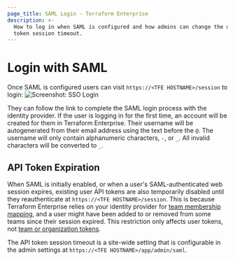 ```yaml
---
page_title: SAML Login - Terraform Enterprise
description: >-
  How to log in when SAML is configured and how admins can change the user API
  token session timeout.
---
```


# Login with SAML

Once SAML is configured users can visit `https://<TFE HOSTNAME>/session` to login:
![Screenshot: SSO Login](/img/docs/sso_sign_in.png)

They can follow the link to complete the SAML login process with the identity provider. If the user is logging in for the first time, an account will be created for them in Terraform Enterprise. Their username will be autogenerated from their email address using the text before the `@`. The username will only contain alphanumeric characters, `-`, or `_`. All invalid characters will be converted to `_`.

## API Token Expiration

When SAML is initially enabled, or when a user's SAML-authenticated web session expires, existing user API tokens are also temporarily disabled until they reauthenticate at `https://<TFE HOSTNAME>/session`. This is because Terraform Enterprise relies on your identity provider for [team membership mapping](/enterprise/user-management/saml/team-membership), and a user might have been added to or removed from some teams since their session expired. This restriction only affects user tokens, not [team or organization tokens](/cloud-docs/users-teams-organizations/api-tokens).

The API token session timeout is a site-wide setting that is configurable in the admin settings at `https://<TFE HOSTNAME>/app/admin/saml`.
